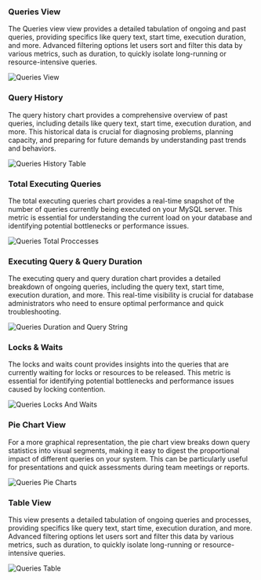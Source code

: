 ### Queries View

The Queries view view provides a detailed tabulation of ongoing and past queries, providing specifics like query text, start time, execution duration, and more. Advanced filtering options let users sort and filter this data by various metrics, such as duration, to quickly isolate long-running or resource-intensive queries.

<img
  className="block dark:block"
  src="/images/queries/full-page.jpg"
  alt="Queries View"
/>

### Query History

The query history chart provides a comprehensive overview of past queries, including details like query text, start time, execution duration, and more. This historical data is crucial for diagnosing problems, planning capacity, and preparing for future demands by understanding past trends and behaviors.

<img
  className="block dark:block"
  src="/images/queries/history.jpg"
  alt="Queries History Table"
/>

### Total Executing Queries

The total executing queries chart provides a real-time snapshot of the number of queries currently being executed on your MySQL server. This metric is essential for understanding the current load on your database and identifying potential bottlenecks or performance issues.

<img
  className="block dark:block"
  src="/images/queries/total-processes.jpg"
  alt="Queries Total Proccesses"
/>

### Executing Query & Query Duration

The executing query and query duration chart provides a detailed breakdown of ongoing queries, including the query text, start time, execution duration, and more. This real-time visibility is crucial for database administrators who need to ensure optimal performance and quick troubleshooting.

<img
  className="block dark:block"
  src="/images/queries/query-and-duration.jpg"
  alt="Queries Duration and Query String"
/>  

### Locks & Waits

The locks and waits count provides insights into the queries that are currently waiting for locks or resources to be released. This metric is essential for identifying potential bottlenecks and performance issues caused by locking contention.

<img
  className="block dark:block"
  src="/images/queries/locks-and-waits.jpg"
  alt="Queries Locks And Waits"
/>  

### Pie Chart View

For a more graphical representation, the pie chart view breaks down query statistics into visual segments, making it easy to digest the proportional impact of different queries on your system. This can be particularly useful for presentations and quick assessments during team meetings or reports.

<img
  className="block dark:block"
  src="/images/queries/pie-charts.jpg"
  alt="Queries Pie Charts"
/>  

### Table View

This view presents a detailed tabulation of ongoing queries and processes, providing specifics like query text, start time, execution duration, and more. Advanced filtering options let users sort and filter this data by various metrics, such as duration, to quickly isolate long-running or resource-intensive queries.

<img
  className="block dark:block"
  src="/images/queries/table.jpg"
  alt="Queries Table"
/>  